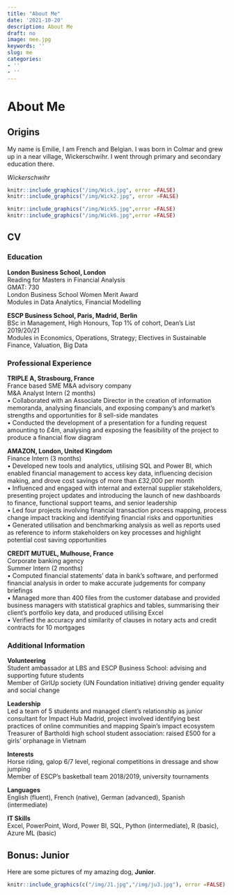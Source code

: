 ```yaml
---
title: "About Me"
date: '2021-10-20'
description: About Me
draft: no
image: mee.jpg
keywords: ''
slug: me
categories:
- ''
- ''
---
```


# About Me

## Origins 

My name is Emilie, I am French and Belgian. I was born in Colmar and grew up in a near village, Wickerschwihr. I went through primary and secondary education there.

*Wickerschwihr*

```r
knitr::include_graphics("/img/Wick.jpg", error =FALSE)
knitr::include_graphics("/img/Wick2.jpg", error =FALSE)
```
```r
knitr::include_graphics("/img/Wick5.jpg",error =FALSE)
knitr::include_graphics("/img/Wick6.jpg",error =FALSE)
```

## CV

### Education 

**London Business School, London**  
 	Reading for Masters in Financial Analysis  
  GMAT: 730  
  London Business School Women Merit Award  
  Modules in Data Analytics, Financial Modelling  

**ESCP Business School, Paris, Madrid, Berlin**  
 	BSc in Management, High Honours, Top 1% of cohort, Dean's List 2019/20/21  
	Modules in Economics, Operations, Strategy; Electives in Sustainable Finance, Valuation, Big Data


### Professional Experience

**TRIPLE A, Strasbourg, France**  
	France based SME M&A advisory company  
 	M&A Analyst Intern (2 months)  
•	Collaborated with an Associate Director in the creation of information memoranda, analysing financials, and exposing company’s and market’s strengths and opportunities for 8 sell-side mandates  
•	Conducted the development of a presentation for a funding request amounting to £4m, analysing and exposing the feasibility of the project to produce a financial flow diagram  

**AMAZON, London, United Kingdom**  
 	Finance Intern (3 months)  
•	Developed new tools and analytics, utilising SQL and Power BI, which enabled financial management to access key data, influencing decision making, and drove cost savings of more than £32,000 per month  
•	Influenced and engaged with internal and external supplier stakeholders, presenting project updates and introducing the launch of new dashboards to finance, functional support teams, and senior leadership  
•	Led four projects involving financial transaction process mapping, process change impact tracking and identifying financial risks and opportunities  
•	Generated utilisation and benchmarking analysis as well as reports used as reference to inform stakeholders on key processes and highlight potential cost saving opportunities

**CREDIT MUTUEL, Mulhouse, France**  
 	Corporate banking agency  
 	Summer Intern (2 months)  
•	Computed financial statements' data in bank's software, and performed financial analysis in order to make accurate judgements for company briefings  
•	Managed more than 400 files from the customer database and provided business managers with statistical graphics and tables, summarising their client's portfolio key data, and produced utilising Excel  
•	Verified the accuracy and similarity of clauses in notary acts and credit contracts for 10 mortgages  


### Additional Information

**Volunteering**  
Student ambassador at LBS and ESCP Business School: advising and supporting future students  
Member of GirlUp society (UN Foundation initiative) driving gender equality and social change  

**Leadership**  
Led a team of 5 students and managed client’s relationship as junior consultant for Impact Hub Madrid, project involved identifying best practices of online communities and mapping Spain’s impact ecosystem  
Treasurer of Bartholdi high school student association: raised £500 for a girls’ orphanage in Vietnam

**Interests**  
Horse riding, galop 6/7 level, regional competitions in dressage and show jumping  
Member of ESCP’s basketball team 2018/2019, university tournaments

**Languages **  
English (fluent), French (native), German (advanced), Spanish (intermediate)

**IT Skills**  
Excel, PowerPoint, Word, Power BI, SQL, Python (intermediate), R (basic), Azure ML (basic)



## Bonus: Junior

Here are some pictures of my amazing dog, **Junior**.

```r
knitr::include_graphics(c("/img/J1.jpg","/img/ju3.jpg"), error =FALSE)
```



